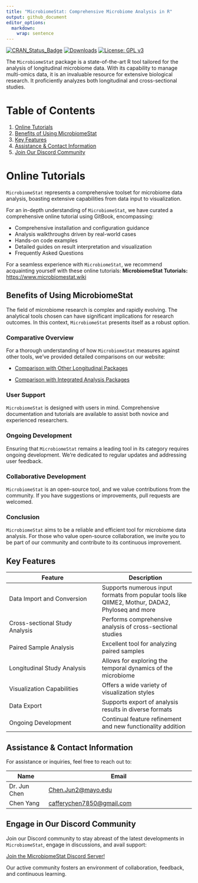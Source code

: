 ```yaml
---
title: "MicrobiomeStat: Comprehensive Microbiome Analysis in R"
output: github_document
editor_options: 
  markdown: 
    wrap: sentence
---
```


<!-- badges: start -->
[![CRAN_Status_Badge](https://www.r-pkg.org/badges/version/MicrobiomeStat)](https://cran.r-project.org/package=MicrobiomeStat)
[![Downloads](https://cranlogs.r-pkg.org/badges/grand-total/MicrobiomeStat)](https://cran.r-project.org/package=MicrobiomeStat)
[![License: GPL v3](https://img.shields.io/badge/License-GPLv3-blue.svg)](https://www.gnu.org/licenses/gpl-3.0)
<!-- badges: end -->   

The `MicrobiomeStat` package is a state-of-the-art R tool tailored for the analysis of longitudinal microbiome data. With its capability to manage multi-omics data, it is an invaluable resource for extensive biological research. It proficiently analyzes both longitudinal and cross-sectional studies.

# Table of Contents
1. [Online Tutorials](#online-tutorials)
2. [Benefits of Using MicrobiomeStat](#why-choose-microbiomestat)
3. [Key Features](#features-at-a-glance)
4. [Assistance & Contact Information](#support-contact)
5. [Join Our Discord Community](#discord-community)

# Online Tutorials {#online-tutorials}

`MicrobiomeStat` represents a comprehensive toolset for microbiome data analysis, boasting extensive capabilities from data input to visualization. 

For an in-depth understanding of `MicrobiomeStat`, we have curated a comprehensive online tutorial using GitBook, encompassing:

- Comprehensive installation and configuration guidance
- Analysis walkthroughs driven by real-world cases
- Hands-on code examples
- Detailed guides on result interpretation and visualization
- Frequently Asked Questions

For a seamless experience with `MicrobiomeStat`, we recommend acquainting yourself with these online tutorials: 
**MicrobiomeStat Tutorials:** [https://www.microbiomestat.wiki](https://www.microbiomestat.wiki)

## Benefits of Using MicrobiomeStat {#why-choose-microbiomestat}

The field of microbiome research is complex and rapidly evolving. The analytical tools chosen can have significant implications for research outcomes. In this context, `MicrobiomeStat` presents itself as a robust option.

### Comparative Overview

For a thorough understanding of how `MicrobiomeStat` measures against other tools, we've provided detailed comparisons on our website:

- [Comparison with Other Longitudinal Packages](https://www.microbiomestat.wiki/introduction/microbiomestat-versus-the-competition-a-comparative-overview/microbiomestat-vs.-other-longitudinal-packages-an-in-depth-comparison)

- [Comparison with Integrated Analysis Packages](https://www.microbiomestat.wiki/introduction/microbiomestat-versus-the-competition-a-comparative-overview/microbiomestat-vs-integrated-analysis-packages-a-feature-comparison)

### User Support

`MicrobiomeStat` is designed with users in mind. Comprehensive documentation and tutorials are available to assist both novice and experienced researchers.

### Ongoing Development

Ensuring that `MicrobiomeStat` remains a leading tool in its category requires ongoing development. We're dedicated to regular updates and addressing user feedback.

### Collaborative Development

`MicrobiomeStat` is an open-source tool, and we value contributions from the community. If you have suggestions or improvements, pull requests are welcomed.

### Conclusion

`MicrobiomeStat` aims to be a reliable and efficient tool for microbiome data analysis. For those who value open-source collaboration, we invite you to be part of our community and contribute to its continuous improvement.

## Key Features {#features-at-a-glance}

| Feature | Description |
| --- | --- |
| Data Import and Conversion | Supports numerous input formats from popular tools like QIIME2, Mothur, DADA2, Phyloseq and more |
| Cross-sectional Study Analysis | Performs comprehensive analysis of cross-sectional studies |
| Paired Sample Analysis | Excellent tool for analyzing paired samples |
| Longitudinal Study Analysis | Allows for exploring the temporal dynamics of the microbiome |
| Visualization Capabilities | Offers a wide variety of visualization styles |
| Data Export | Supports export of analysis results in diverse formats |
| Ongoing Development | Continual feature refinement and new functionality addition |

## Assistance & Contact Information {#support-contact}

For assistance or inquiries, feel free to reach out to:

| Name        | Email                                         |
|-------------|-----------------------------------------------|
| Dr. Jun Chen   | [Chen.Jun2@mayo.edu](mailto:Chen.Jun2@mayo.edu) |
| Chen Yang | [cafferychen7850@gmail.com](mailto:cafferychen7850@gmail.com) |

## Engage in Our Discord Community {#discord-community}

Join our Discord community to stay abreast of the latest developments in `MicrobiomeStat`, engage in discussions, and avail support:

[Join the MicrobiomeStat Discord Server!](https://discord.gg/BfNvTJAt)

Our active community fosters an environment of collaboration, feedback, and continuous learning.
